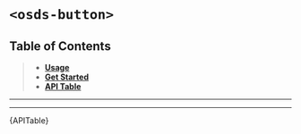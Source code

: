 

<Meta title="UI Components/Button️ [atom]/Web Component" />

# `<osds-button>`

## Table of Contents
> - **[Usage](#usage)**
> - **[Get Started](#getting-started)**
> - **[API Table](#api-table)**

<hr/>
<Usage />
<hr/>
<div id="api-table"><Description>{APITable}</Description></div>
